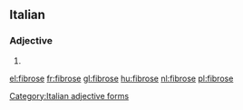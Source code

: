 ==Italian==

===Adjective===
{{head|it|adjective form}}

# {{feminine plural of|fibroso}}
[[Category:Italian adjective forms]]

[[el:fibrose]]
[[fr:fibrose]]
[[gl:fibrose]]
[[hu:fibrose]]
[[nl:fibrose]]
[[pl:fibrose]]